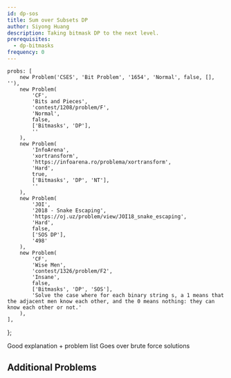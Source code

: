 ```yaml
---
id: dp-sos
title: Sum over Subsets DP
author: Siyong Huang
description: Taking bitmask DP to the next level.
prerequisites:
  - dp-bitmasks
frequency: 0
---
```


	probs: [
		new Problem('CSES', 'Bit Problem', '1654', 'Normal', false, [], ''),
		new Problem(
			'CF',
			'Bits and Pieces',
			'contest/1208/problem/F',
			'Normal',
			false,
			['Bitmasks', 'DP'],
			''
		),
		new Problem(
			'InfoArena',
			'xortransform',
			'https://infoarena.ro/problema/xortransform',
			'Hard',
			true,
			['Bitmasks', 'DP', 'NT'],
			''
		),
		new Problem(
			'JOI',
			'2018 - Snake Escaping',
			'https://oj.uz/problem/view/JOI18_snake_escaping',
			'Hard',
			false,
			['SOS DP'],
			'498'
		),
		new Problem(
			'CF',
			'Wise Men',
			'contest/1326/problem/F2',
			'Insane',
			false,
			['Bitmasks', 'DP', 'SOS'],
			'Solve the case where for each binary string s, a 1 means that the adjacent men know each other, and the 0 means nothing: they can know each other or not.'
		),
	],
};

<Resources>
	<Resource source="CF" title="SOS Dynamic Programming [Tutorial]" url="45223" starred >
		Good explanation + problem list
	</Resource>
	<Resource source="GFG" title="Sum over Subsets | Dynamic Programming" url="sum-subsets-dynamic-programming/" >
		Goes over brute force solutions
	</Resource>
</Resources>

## Additional Problems

<Problems problems={problems.probs} />

